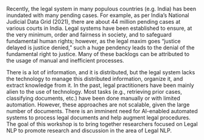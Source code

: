 Recently, the legal system in many populous countries (e.g. India) has been inundated with many pending cases. For example, as per India’s National Judicial Data Grid (2021), there are about 44 million pending cases at various courts in India. Legal systems have been established to ensure, at the very minimum, order and fairness in society, and to safeguard fundamental human rights; however, as the legal maxim goes “justice delayed is justice denied,” such a huge pendency leads to the denial of the fundamental right to justice. Many of these backlogs can be attributed to the usage of manual and inefficient processes.

There is a lot of information, and it is distributed, but the legal system lacks the technology to manage this distributed information, organize it, and extract knowledge from it. In the past, legal practitioners have been mainly alien to the use of technology. Most tasks (e.g., retrieving prior cases, classifying documents, etc.) have been done manually or with limited automation. However, these approaches are not scalable, given the large number of documents. There is an imminent need for AI-enabled automated systems to process legal documents and help augment legal procedures.
<br/>
The goal of this workshop is to bring together researchers focused on Legal NLP to promote research and discussion in the area of Legal NLP.